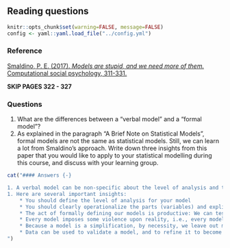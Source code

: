 ## Reading questions

```{r include=FALSE}
knitr::opts_chunk$set(warning=FALSE, message=FALSE)
config <- yaml::yaml.load_file("../config.yml")
```

### Reference {-}

[Smaldino, P. E. (2017). *Models are stupid, and we need more of them.* Computational social psychology, 311-331.](https://www.researchgate.net/profile/Paul_Smaldino/publication/289540152_Models_Are_Stupid_and_We_Need_More_of_Them/links/5aba571eaca2728f4fa3a89e/Models-Are-Stupid-and-We-Need-More-of-Them.pdf)

**SKIP PAGES 322 - 327**

### Questions {-}

1. What are the differences between a “verbal model” and a “formal model”?
2. As explained in the paragraph “A Brief Note on Statistical Models”, formal models are not the same as statistical models. Still, we can learn a lot from Smaldino’s approach. Write down three insights from this paper that you would like to apply to your statistical modelling during this course, and discuss with your learning group.


```{r echo=FALSE, results = 'asis', eval = config$show_text}
cat("#### Answers {-}

1. A verbal model can be non-specific about the level of analysis and the definitions of its parts and relationships within a system. One reason verbal models can appear powerful and useful is because they employ strategic ambiguity: By being vague, a verbal model can apparently explain many phenomena, even contradictory ones (see: the Cubist chicken). A formal model seeks to define its level of analysis, parts (variables), and relationships between them. 
1. Here are several important insights:
    * You should define the level of analysis for your model
    * You should clearly operationalize the parts (variables) and explicitly define the hypothesized relationships (causal, correlational, indicator of) between these parts
    * The act of formally defining our models is productive: We can test a well-defined model using data, we can discuss it among experts with relative consensus about what the model means, and we can improve it. These things are harder to do with “vague” verbal models.
    * Every model imposes some violence upon reality, i.e., every model is wrong (but some are useful).
    * Because a model is a simplification, by necessity, we leave out many factors. Think about how this relates to the third requirement for causality: All alternative causes are ruled out.
    * Data can be used to validate a model, and to refine it to become an ever closer approximation of reality
")
```
